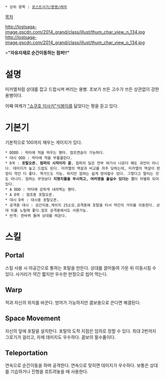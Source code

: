  * 상위 항목 : [[로스트사가/용병/레어]]

[[목차]]

http://lostsaga-image.gscdn.com/2014_grand/class/illust/thum_char_view_n_134.jpg
http://lostsaga-image.gscdn.com/2014_grand/class/illust/thum_char_view_o_134.jpg

>'''"자유자재로 순간이동하는 점퍼!!"'''

= 설명 =
미카엘처럼 상대를 잡고 드랍시켜 버리는 용병. 초보가 쓰든 고수가 쓰든 상관없이 강한 용병이다.

어째 여캐가 [["쇼쿠호 미사키"식봉이]]를 닮았다는 평을 듣고 있다.

= 기본기 =
기본적으로 100까지 채우는 게이지가 있다.
 * DDDD : 막타에 적을 띄우는 평타. 점프캔슬이 가능하다.
 * 대시 DDD : 막타에 적을 무릎꿇린다.
 * D꾹 : '''포탈오픈. 점퍼의 시작이자 끝.''' 점퍼의 딜은 전부 여기서 나온다 해도 과언이 아니다. 데미지가 높고 드랍도 된다. 미카엘의 멱살과 비교를 자주 당하는데, 미카엘의 멱살이 판정이 약간 더 좋다. 역가드도 가능. 하지만 점퍼는 쉽게 방어할수 있다. 그렇다고 딸리는 것도 아니다. 점퍼는 무엇보다 '''지형지물을 무시하고, 여러명을 옮길수 있다는 것'''이 차별화 되어있다.
 * A DDD : 막타에 강하게 내려찍는 평타.
 * A D꾹 : 점프중 포탈오픈.
 * 대시 D꾹 : 대시중 포탈오픈.
 * 공격중 대시 : 공간이동.게이지 25소모.공격중에 포탈을 타서 약간의 거리를 이동한다. 상대 뒤를 노릴때 좋다.점프 공격중에서도 사용가능.
 * 반격: 한바퀴 돌며 상대를 띄운다.

= 스킬 =
== Portal ==
스킬 사용 시 아공간으로 통하는 포탈을 만든다. 상대를 끌어들여 가둔 뒤 이동시킬 수 있다. 사거리가 약간 짧지만 우수한 판정으로 씹어 먹는다.

== Warp ==
적과 자신의 위치를 바꾼다. 방어가 가능하지만 콤보용으로 쓴다면 해결된다.

== Space Movement ==
자신의 앞에 포탈을 설치한다. 포탈의 도착 지점은 임의로 정할 수 있다. 최대 2번까지 그로기가 걸리고, 자체 데미지도 우수하다. 콤보의 필수품이다.

== Teleportation ==
연속으로 순간이동을 하며 공격한다. 연속으로 맞히면 데미지가 우수하다. 보통은 상대를 기습하거나 진형을 흐트려놓을 때 사용한다.
